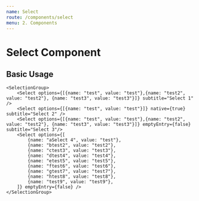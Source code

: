 ```yaml
---
name: Select
route: /components/select
menu: 2. Components
---
```




# Select Component

<Props of={Select} />

## Basic Usage

<Playground>

    <SelectionGroup>
        <Select options={[{name: "test", value: "test"},{name: "test2", value: "test2"}, {name: "test3", value: "test3"}]} subtitle="Select 1" />
        <Select options={[{name: "test", value: "test"}]} native={true} subtitle="Select 2" />
        <Select options={[{name: "test", value: "test"},{name: "test2", value: "test2"}, {name: "test3", value: "test3"}]} emptyEntry={false} subtitle="Select 3"/>
        <Select options={[
            {name: "aSelect 4", value: "test"},
            {name: "btest2", value: "test2"}, 
            {name: "ctest3", value: "test3"},
            {name: "dtest4", value: "test4"},
            {name: "etest5", value: "test5"},
            {name: "ftest6", value: "test6"},
            {name: "gtest7", value: "test7"},
            {name: "htest8", value: "test8"},
            {name: "test9", value: "test9"},
        ]} emptyEntry={false} />
    </SelectionGroup>

</Playground>
